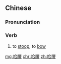 ==Chinese==
{{zh-forms}}

===Pronunciation===
{{zh-pron
|m=hāyāo
|cat=v
}}

===Verb===
{{zh-verb}}

# to [[stoop]], to [[bow]]

[[mg:哈腰]]
[[chr:哈腰]]
[[zh:哈腰]]